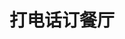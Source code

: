 # 打电话订餐厅
<ScDailyConversation />
<br />
<Dialog>
# I'd like to [book/v.] a table for this Sunday, June 10, at 7 pm.
#### For how many people?
# Table for four.
#### OK. What is your name?
# I'm Sam Lee.
#### Could you give me your mobile phone number?
# It's 0988-352-110.
#### OK. [Reservation:reservation/n.] made for four people for Sunday, June 10, at 7 pm. We will [hold/v./4] the reservation for 10 minutes.
# OK. Thank you. Bye.
</Dialog>
